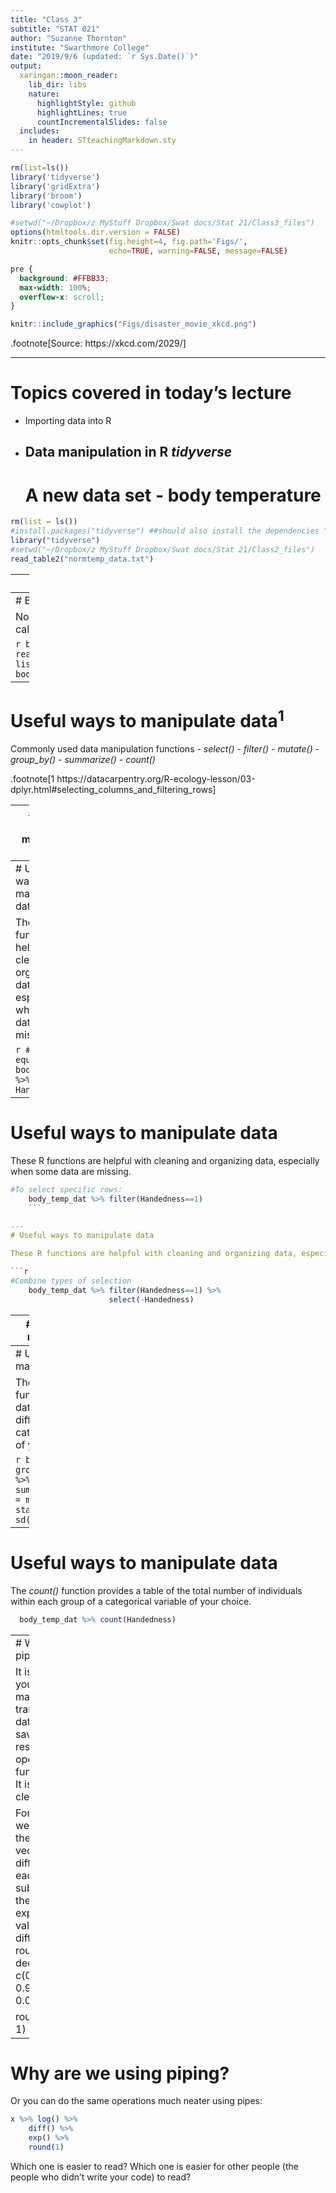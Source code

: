 ```yaml
---
title: "Class 3"
subtitle: "STAT 021"
author: "Suzanne Thornton"
institute: "Swarthmore College"
date: "2019/9/6 (updated: `r Sys.Date()`)"
output:
  xaringan::moon_reader:
    lib_dir: libs
    nature:
      highlightStyle: github
      highlightLines: true
      countIncrementalSlides: false
  includes:
    in header: STteachingMarkdown.sty    
---
```


```r
rm(list=ls())
library('tidyverse')
library('gridExtra')
library('broom')
library('cowplot')

#setwd("~/Dropbox/z MyStuff Dropbox/Swat docs/Stat 21/Class3_files")
options(htmltools.dir.version = FALSE)
knitr::opts_chunk$set(fig.height=4, fig.path='Figs/',
                      echo=TRUE, warning=FALSE, message=FALSE)
```

```css
pre {
  background: #FFBB33;
  max-width: 100%;
  overflow-x: scroll;
}
```




```r
knitr::include_graphics("Figs/disaster_movie_xkcd.png")
```

.footnote[Source: https://xkcd.com/2029/]

---

# Topics covered in today's lecture

  - Importing data into R 
  - Data manipulation in R *tidyverse* 
---
# A new data set - body temperature

```r
rm(list = ls())
#install.packages("tidyverse") ##should also install the dependencies "ggplot2" (for visualizing data) and "margrittr" (for piping)
library("tidyverse")
#setwd("~/Dropbox/z MyStuff Dropbox/Swat docs/Stat 21/Class2_files")
read_table2("normtemp_data.txt") 
```

---
# Body temperature data

```r
read_table2("normtemp_data.txt") 
```


All of the columns were imported as type "double". Is this what we want?


.footnote[https://magazine.amstat.org/blog/2019/03/01/evolutionofvariables/]


---
# Body temperature data

Now we can create a data "object" which we will call *body_temp_dat*.

```r
body_temp_dat <- read_table2("normtemp_data.txt", 
                        col_types = list(col_double(),col_character(),col_double()))
body_temp_dat %>% head() 
```

---
# Useful ways to manipulate data<sup>1</sup>

Commonly used data manipulation functions
  - *select()*
  - *filter()*
  - *mutate()*
  - *group_by()*
  - *summarize()*
  - *count()* 

  
.footnote[1 https://datacarpentry.org/R-ecology-lesson/03-dplyr.html#selecting_columns_and_filtering_rows]  

---
# Useful ways to manipulate data

These R functions are helpful with cleaning and organizing data, especially when some data are missing.  

```r
#To select specific columns:
    body_temp_dat %>% select(Temperature, HeartRate)
```

---
# Useful ways to manipulate data

These R functions are helpful with cleaning and organizing data, especially when some data are missing.  

```r
    #...or equivalently
    body_temp_dat %>% select(-Handedness)
```

---
# Useful ways to manipulate data

These R functions are helpful with cleaning and organizing data, especially when some data are missing.  

```r
#To select specific rows:    
    body_temp_dat %>% filter(Handedness==1)
    ```

---
# Useful ways to manipulate data

These R functions are helpful with cleaning and organizing data, especially when some data are missing.  

```r

#Combine types of selection
    body_temp_dat %>% filter(Handedness==1) %>% 
                      select(-Handedness)
```

---
# Useful ways to manipulate data

The *mutate()* function allows you to append a new column of data to your original data set. 

```r
  body_temp_dat %>% filter(Handedness==2) %>%
                    mutate(CelciusTemp = ((Temperature-32)*5)/9)
```

---
# Useful ways to manipulate data

The *group_by()* function groups the data according to different "levels" of a categorical variable of your choice. 

```r
  body_temp_dat %>% group_by(Handedness) %>%
                    summarize(mean_temp = mean(Temperature),
                              standard_dev_temp = sd(Temperature))
```


---
# Useful ways to manipulate data

The *count()* function provides a table of the total number of individuals within each group of a categorical variable of your choice. 

```r
  body_temp_dat %>% count(Handedness)
```


---
# Why are we using piping?

It is very useful when you need to apply many different transformations to your data and don’t want to save the intermediate results or have many opening and closing function parentheses. It is also very useful for cleaning data.

For example, suppose we want to compute the logarithm of the vector `x`, then find the differences between each element and it's subsequent element, then compute the exponential function value of these difference, and finally, round the result to one decimal point. 
```r
x <- c(0.109, 0.359, 0.63, 0.996, 0.515, 0.142, 0.017, 0.829, 0.907)

round(exp(diff(log(x))), 1)
```

---
# Why are we using piping?

Or you can do the same operations much neater using pipes:
```r
x %>% log() %>%
    diff() %>%
    exp() %>%
    round(1)
```

Which one is easier to read? Which one is easier for other people (the people who didn't write your code) to read? 




